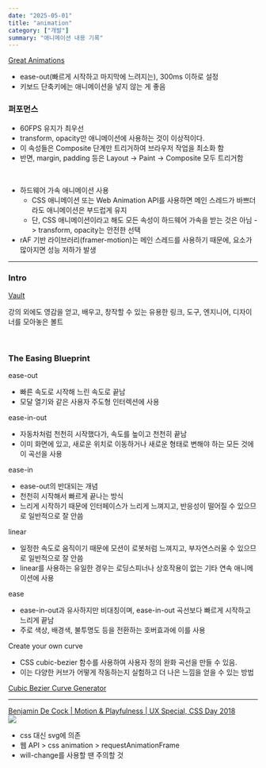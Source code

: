 ```yaml
---
date: "2025-05-01"
title: "animation"
category: ["개발"]
summary: "애니메이션 내용 기록"
---
```


[Great Animations](https://emilkowal.ski/ui/great-animations)

- ease-out(빠르게 시작하고 마지막에 느려지는), 300ms 이하로 설정
- 키보드 단축키에는 애니메이션을 넣지 않는 게 좋음

### 퍼포먼스

- 60FPS 유지가 최우선
- transform, opacity만 애니메이션에 사용하는 것이 이상적이다.
- 이 속성들은 Composite 단계만 트리거하여 브라우저 작업을 최소화 함
- 반면, margin, padding 등은 Layout -> Paint -> Composite 모두 트리거함

<br />

- 하드웨어 가속 애니메이션 사용
  - CSS 애니메이션 또는 Web Animation API를 사용하면 메인 스레드가 바쁘더라도 애니메이션은 부드럽게 유지
  - 단, CSS 애니메이션이라고 해도 모든 속성이 하드웨어 가속을 받는 것은 아님 -> transform, opacity는 안전한 선택
- rAF 기반 라이브러리(framer-motion)는 메인 스레드를 사용하기 때문에, 요소가 많아지면 성능 저하가 발생

---

### Intro

[Vault](https://animations.dev/vault)

강의 외에도 영감을 얻고, 배우고, 창작할 수 있는 유용한 링크, 도구, 엔지니어, 디자이너를 모아놓은 볼트

<br />

### The Easing Blueprint

ease-out

- 빠른 속도로 시작해 느린 속도로 끝남
- 모달 열기와 같은 사용자 주도형 인터렉션에 사용

ease-in-out

- 자동차처럼 천천히 시작했다가, 속도를 높이고 천천히 끝남
- 이미 화면에 있고, 새로운 위치로 이동하거나 새로운 형태로 변해야 하는 모든 것에 이 곡선을 사용

ease-in

- ease-out의 반대되는 개념
- 천천히 시작해서 빠르게 끝나는 방식
- 느리게 시작하기 때문에 인터페이스가 느리게 느껴지고, 반응성이 떨어질 수 있으므로 일반적으로 잘 안씀

linear

- 일정한 속도로 움직이기 때문에 모션이 로봇처럼 느껴지고, 부자연스러울 수 있으므로 일반적으로 잘 안씀
- linear를 사용하는 유일한 경우는 로딩스피너나 상호작용이 없는 기타 연속 애니메이션에 사용

ease

- ease-in-out과 유사하지만 비대칭이며, ease-in-out 곡선보다 빠르게 시작하고 느리게 끝남
- 주로 색상, 배경색, 불투명도 등을 전환하는 호버효과에 이를 사용

Create your own curve

- CSS cubic-bezier 함수를 사용하여 사용자 정의 완화 곡선을 만들 수 있음.
- 이는 다양한 커브가 어떻게 작동하는지 실험하고 더 나은 느낌을 얻을 수 있는 방법

[Cubic Bezier Curve Generator](https://easings.co/)

---

[Benjamin De Cock | Motion & Playfulness | UX Special, CSS Day 2018](https://youtu.be/fZpTvZuysIo?si=w8fH0Qw5bPV_2mQ5)  
![](./css-day-2018.png)

- css 대신 svg에 의존
- 웹 API > css animation > requestAnimationFrame
- will-change를 사용할 땐 주의할 것

<br />
